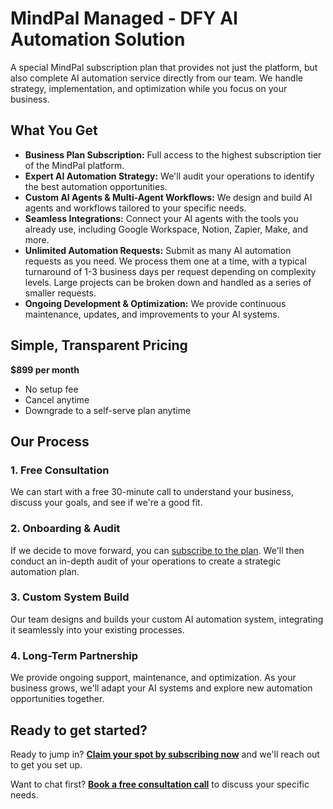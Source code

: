 # MindPal Managed - DFY AI Automation Solution

A special MindPal subscription plan that provides not just the platform, but also complete AI automation service directly from our team. We handle strategy, implementation, and optimization while you focus on your business.

## What You Get

- **Business Plan Subscription:** Full access to the highest subscription tier of the MindPal platform.
- **Expert AI Automation Strategy:** We'll audit your operations to identify the best automation opportunities.
- **Custom AI Agents & Multi-Agent Workflows:** We design and build AI agents and workflows tailored to your specific needs.
- **Seamless Integrations:** Connect your AI agents with the tools you already use, including Google Workspace, Notion, Zapier, Make, and more.
- **Unlimited Automation Requests:** Submit as many AI automation requests as you need. We process them one at a time, with a typical turnaround of 1-3 business days per request depending on complexity levels. Large projects can be broken down and handled as a series of smaller requests.
- **Ongoing Development & Optimization:** We provide continuous maintenance, updates, and improvements to your AI systems.

## Simple, Transparent Pricing

**$899 per month**

- No setup fee
- Cancel anytime
- Downgrade to a self-serve plan anytime

## Our Process


<Steps>

### 1. Free Consultation

We can start with a free 30-minute call to understand your business, discuss your goals, and see if we're a good fit.

### 2. Onboarding & Audit

If we decide to move forward, you can [subscribe to the plan](https://mindpal.space/pricing). We'll then conduct an in-depth audit of your operations to create a strategic automation plan.

### 3. Custom System Build

Our team designs and builds your custom AI automation system, integrating it seamlessly into your existing processes.

### 4. Long-Term Partnership

We provide ongoing support, maintenance, and optimization. As your business grows, we'll adapt your AI systems and explore new automation opportunities together.

</Steps>

## Ready to get started?

Ready to jump in? **[Claim your spot by subscribing now](https://mindpal.space/pricing)** and we'll reach out to get you set up.

Want to chat first? **[Book a free consultation call](mailto:support@mindpal.io?subject=MindPal%20Managed%20Consultation%20Request)** to discuss your specific needs.


<PageFooter />

